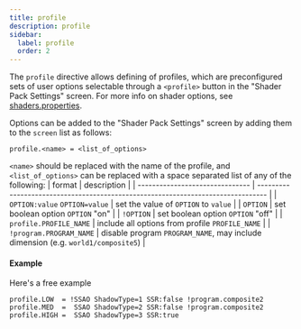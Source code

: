 ```yaml
---
title: profile
description: profile
sidebar:
  label: profile
  order: 2
---
```


The `profile` directive allows defining of profiles, which are preconfigured sets of user options selectable through a `<profile>` button in the "Shader Pack Settings" screen. For more info on shader options, see [shaders.properties](/reference/shadersproperties/overview#shader-options).



Options can be added to the "Shader Pack Settings" screen by adding them to the `screen` list as follows:  
```
profile.<name> = <list_of_options>
```

`<name>` should be replaced with the name of the profile, and `<list_of_options>` can be replaced with a space separated list of any of the following:
| format                          | description                                                                      |
| ------------------------------- | -------------------------------------------------------------------------------- |
| `OPTION:value` `OPTION=value`   | set the value of `OPTION` to `value`                                             |
| `OPTION`                        | set boolean option `OPTION` "on"                                                 |
| `!OPTION`                       | set boolean option `OPTION` "off"                                                |
| `profile.PROFILE_NAME`          | include all options from profile `PROFILE_NAME`                                  |
| `!program.PROGRAM_NAME`         | disable program `PROGRAM_NAME`, may include dimension (e.g. `world1/composite5`) |


#### Example
Here's a free example
```properties
profile.LOW  = !SSAO ShadowType=1 SSR:false !program.composite2
profile.MED  =  SSAO ShadowType=2 SSR:false !program.composite2
profile.HIGH =  SSAO ShadowType=3 SSR:true
```